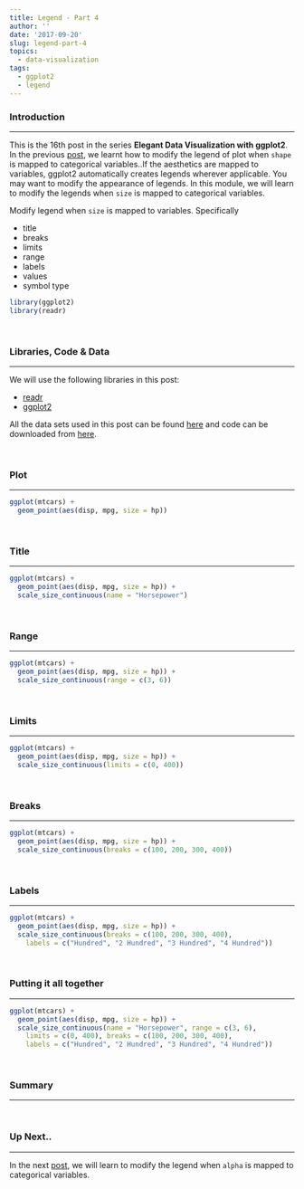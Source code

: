 ```yaml
---
title: Legend - Part 4
author: ''
date: '2017-09-20'
slug: legend-part-4
topics:
  - data-visualization
tags:
  - ggplot2
  - legend
---
```


### Introduction

<hr>

This is the 16th post in the series **Elegant Data Visualization with ggplot2**. In the previous [post](https://rsquaredacademy.github.io/blog/post/legend-part-3/), we learnt how to modify the legend of plot when `shape` is mapped to categorical variables..If the aesthetics are mapped to variables, ggplot2 automatically creates legends wherever applicable. 
You may want to modify the appearance of legends. In this module, we will learn to modify the legends when
`size` is mapped to categorical variables.

Modify legend when `size` is mapped to variables. Specifically

- title
- breaks
- limits
- range
- labels
- values
- symbol type

```r
library(ggplot2)
library(readr)
```

<br>

### Libraries, Code & Data

<hr>

We will use the following libraries in this post:

- [readr](http://readr.tidyverse.org/)
- [ggplot2](http://ggplot2.tidyverse.org/)

All the data sets used in this post can be found [here](https://github.com/rsquaredacademy/datasets) and code can be downloaded from [here](https://gist.github.com/rsquaredacademy/9c1e4475fe554377bb3b20acf0b71231).

<br>

### Plot

<hr>

```r
ggplot(mtcars) +
  geom_point(aes(disp, mpg, size = hp))
```

<br>

### Title

<hr>

```r
ggplot(mtcars) +
  geom_point(aes(disp, mpg, size = hp)) +
  scale_size_continuous(name = "Horsepower")
```

<br>

### Range

<hr>

```r
ggplot(mtcars) +
  geom_point(aes(disp, mpg, size = hp)) +
  scale_size_continuous(range = c(3, 6))
```

<br>

### Limits

<hr>

```r
ggplot(mtcars) +
  geom_point(aes(disp, mpg, size = hp)) +
  scale_size_continuous(limits = c(0, 400))
```

<br>

### Breaks

<hr>

```r
ggplot(mtcars) +
  geom_point(aes(disp, mpg, size = hp)) +
  scale_size_continuous(breaks = c(100, 200, 300, 400))
```

<br>

### Labels

<hr>

```r
ggplot(mtcars) +
  geom_point(aes(disp, mpg, size = hp)) +
  scale_size_continuous(breaks = c(100, 200, 300, 400),
    labels = c("Hundred", "2 Hundred", "3 Hundred", "4 Hundred"))
```

<br>

### Putting it all together

<hr>

```r
ggplot(mtcars) +
  geom_point(aes(disp, mpg, size = hp)) +
  scale_size_continuous(name = "Horsepower", range = c(3, 6), 
    limits = c(0, 400), breaks = c(100, 200, 300, 400),
    labels = c("Hundred", "2 Hundred", "3 Hundred", "4 Hundred"))
```

<br>

### Summary

<hr>

<br>

### Up Next..

<hr>

In the next [post](https://rsquaredacademy.github.io/blog/post/legend-part-5/), we will learn to modify the legend when `alpha` is mapped to categorical variables. 

<br>